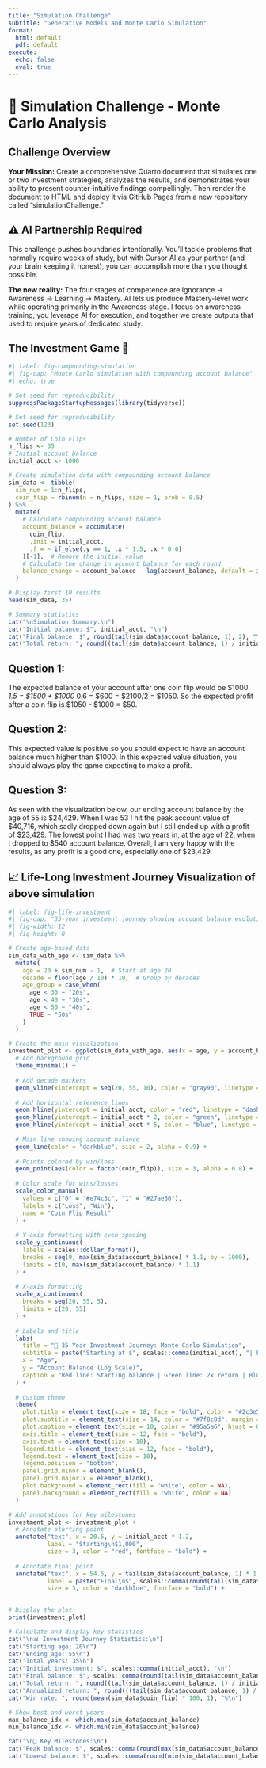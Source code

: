 ```yaml
---
title: "Simulation Challenge"
subtitle: "Generative Models and Monte Carlo Simulation"
format:
  html: default
  pdf: default
execute:
  echo: false
  eval: true
---
```


# 🎲 Simulation Challenge - Monte Carlo Analysis

## Challenge Overview

**Your Mission:** Create a comprehensive Quarto document that simulates one or two investment strategies, analyzes the results, and demonstrates your ability to present counter-intuitive findings compellingly. Then render the document to HTML and deploy it via GitHub Pages from a new repository called "simulationChallenge."

::: {.callout-warning}
## ⚠️ AI Partnership Required

This challenge pushes boundaries intentionally. You'll tackle problems that normally require weeks of study, but with Cursor AI as your partner (and your brain keeping it honest), you can accomplish more than you thought possible.

**The new reality:** The four stages of competence are Ignorance → Awareness → Learning → Mastery. AI lets us produce Mastery-level work while operating primarily in the Awareness stage. I focus on awareness training, you leverage AI for execution, and together we create outputs that used to require years of dedicated study.
:::

## The Investment Game 🎯

```r
#| label: fig-compounding-simulation
#| fig-cap: "Monte Carlo simulation with compounding account balance"
#| echo: true

# Set seed for reproducibility
suppressPackageStartupMessages(library(tidyverse))

# Set seed for reproducibility
set.seed(123)

# Number of Coin Flips
n_flips <- 35
# Initial account balance
initial_acct <- 1000

# Create simulation data with compounding account balance
sim_data <- tibble(
  sim_num = 1:n_flips,
  coin_flip = rbinom(n = n_flips, size = 1, prob = 0.5)
) %>%
  mutate(
    # Calculate compounding account balance
    account_balance = accumulate(
      coin_flip, 
      .init = initial_acct,
      .f = ~ if_else(.y == 1, .x * 1.5, .x * 0.6)
    )[-1],  # Remove the initial value
    # Calculate the change in account balance for each round
    balance_change = account_balance - lag(account_balance, default = initial_acct)
  )

# Display first 10 results
head(sim_data, 35)

# Summary statistics
cat("\nSimulation Summary:\n")
cat("Initial balance: $", initial_acct, "\n")
cat("Final balance: $", round(tail(sim_data$account_balance, 1), 2), "\n")
cat("Total return: ", round((tail(sim_data$account_balance, 1) / initial_acct - 1) * 100, 2), "%\n")
```

## Question 1:
The expected balance of your account after one coin flip would be $1000 *1.5 = $1500 + $1000 *0.6 = $600 = $2100/2 = $1050. So the expected profit after a coin flip is $1050 - $1000 = $50.

## Question 2:
This expected value is positive so you should expect to have an account balance much higher than $1000. In this expected value situation, you should always play the game expecting to make a profit.

## Question 3:
As seen with the visualization below, our ending account balance by the age of 55 is $24,429. When I was 53 I hit the peak account value of $40,716, which sadly dropped down again but I still ended up with a profit of $23,429. The lowest point I had was two years in, at the age of 22, when I dropped to $540 account balance. Overall, I am very happy with the results, as any profit is a good one, especially one of $23,429.

## 📈 Life-Long Investment Journey Visualization of above simulation

```r
#| label: fig-life-investment
#| fig-cap: "35-year investment journey showing account balance evolution from age 20 to 55"
#| fig-width: 12
#| fig-height: 8

# Create age-based data
sim_data_with_age <- sim_data %>%
  mutate(
    age = 20 + sim_num - 1,  # Start at age 20
    decade = floor(age / 10) * 10,  # Group by decades
    age_group = case_when(
      age < 30 ~ "20s",
      age < 40 ~ "30s", 
      age < 50 ~ "40s",
      TRUE ~ "50s"
    )
  )

# Create the main visualization
investment_plot <- ggplot(sim_data_with_age, aes(x = age, y = account_balance)) +
  # Add background grid
  theme_minimal() +
  
  # Add decade markers
  geom_vline(xintercept = seq(20, 55, 10), color = "gray90", linetype = "dotted", alpha = 0.7) +
  
  # Add horizontal reference lines
  geom_hline(yintercept = initial_acct, color = "red", linetype = "dashed", alpha = 0.8, size = 1) +
  geom_hline(yintercept = initial_acct * 2, color = "green", linetype = "dashed", alpha = 0.8, size = 1) +
  geom_hline(yintercept = initial_acct * 5, color = "blue", linetype = "dashed", alpha = 0.8, size = 1) +
  
  # Main line showing account balance
  geom_line(color = "darkblue", size = 2, alpha = 0.9) +
  
  # Points colored by win/loss
  geom_point(aes(color = factor(coin_flip)), size = 3, alpha = 0.8) +
  
  # Color scale for wins/losses
  scale_color_manual(
    values = c("0" = "#e74c3c", "1" = "#27ae60"),
    labels = c("Loss", "Win"),
    name = "Coin Flip Result"
  ) +
  
  # Y-axis formatting with even spacing
  scale_y_continuous(
    labels = scales::dollar_format(),
    breaks = seq(0, max(sim_data$account_balance) * 1.1, by = 1000),
    limits = c(0, max(sim_data$account_balance) * 1.1)
  ) +
  
  # X-axis formatting
  scale_x_continuous(
    breaks = seq(20, 55, 5),
    limits = c(20, 55)
  ) +
  
  # Labels and title
  labs(
    title = "🎯 35-Year Investment Journey: Monte Carlo Simulation",
    subtitle = paste("Starting at $", scales::comma(initial_acct), "| Final: $", scales::comma(round(tail(sim_data$account_balance, 1), 0))),
    x = "Age",
    y = "Account Balance (Log Scale)",
    caption = "Red line: Starting balance | Green line: 2x return | Blue line: 5x return"
  ) +
  
  # Custom theme
  theme(
    plot.title = element_text(size = 18, face = "bold", color = "#2c3e50"),
    plot.subtitle = element_text(size = 14, color = "#7f8c8d", margin = margin(b = 20)),
    plot.caption = element_text(size = 10, color = "#95a5a6", hjust = 0),
    axis.title = element_text(size = 12, face = "bold"),
    axis.text = element_text(size = 10),
    legend.title = element_text(size = 12, face = "bold"),
    legend.text = element_text(size = 10),
    legend.position = "bottom",
    panel.grid.minor = element_blank(),
    panel.grid.major.x = element_blank(),
    plot.background = element_rect(fill = "white", color = NA),
    panel.background = element_rect(fill = "white", color = NA)
  )

# Add annotations for key milestones
investment_plot <- investment_plot +
  # Annotate starting point
  annotate("text", x = 20.5, y = initial_acct * 1.2, 
           label = "Starting\n$1,000", 
           size = 3, color = "red", fontface = "bold") +
  
  # Annotate final point
  annotate("text", x = 54.5, y = tail(sim_data$account_balance, 1) * 1.2, 
           label = paste("Final\n$", scales::comma(round(tail(sim_data$account_balance, 1), 0))), 
           size = 3, color = "darkblue", fontface = "bold") +
  

# Display the plot
print(investment_plot)

# Calculate and display key statistics
cat("\n📊 Investment Journey Statistics:\n")
cat("Starting age: 20\n")
cat("Ending age: 55\n")
cat("Total years: 35\n")
cat("Initial investment: $", scales::comma(initial_acct), "\n")
cat("Final balance: $", scales::comma(round(tail(sim_data$account_balance, 1), 2)), "\n")
cat("Total return: ", round((tail(sim_data$account_balance, 1) / initial_acct - 1) * 100, 2), "%\n")
cat("Annualized return: ", round(((tail(sim_data$account_balance, 1) / initial_acct)^(1/35) - 1) * 100, 2), "%\n")
cat("Win rate: ", round(mean(sim_data$coin_flip) * 100, 1), "%\n")

# Show best and worst years
max_balance_idx <- which.max(sim_data$account_balance)
min_balance_idx <- which.min(sim_data$account_balance)

cat("\n🎯 Key Milestones:\n")
cat("Peak balance: $", scales::comma(round(max(sim_data$account_balance), 2)), " at age ", 20 + max_balance_idx - 1, "\n")
cat("Lowest balance: $", scales::comma(round(min(sim_data$account_balance), 2)), " at age ", 20 + min_balance_idx - 1, "\n")
```
